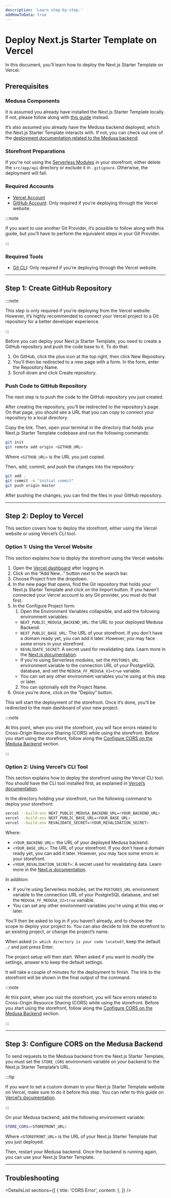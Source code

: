 ```yaml
---
description: 'Learn step-by-step.'
addHowToData: true
---
```



# Deploy Next.js Starter Template on Vercel

In this document, you’ll learn how to deploy the Next.js Starter Template on Vercel.

## Prerequisites

### Medusa Components

It is assumed you already have installed the Next.js Starter Template locally. If not, please follow along with [this guide](../../starters/nextjs-medusa-starter.mdx) instead.

It’s also assumed you already have the Medusa backend deployed, which the Next.js Starter Template interacts with. If not, you can check out one of the [deployment documentation related to the Medusa backend](../server/index.mdx).

### Storefront Preparations

If you're not using the [Serverless Modules](../../starters/nextjs-medusa-starter.mdx#using-serverless-modules) in your storefront, either delete the `src/app/api` directory or exclude it in `.gitignore`. Otherwise, the deployment will fail.

### Required Accounts

- [Vercel Account](https://vercel.com)
- [GitHub Account](https://github.com/): Only required if you’re deploying through the Vercel website.

:::note

If you want to use another Git Provider, it’s possible to follow along with this guide, but you’ll have to perform the equivalent steps in your Git Provider.

:::

### Required Tools

- [Git CLI](../../development/backend/prepare-environment.mdx): Only required if you’re deploying through the Vercel website.

---

## Step 1: Create GitHub Repository

:::note

This step is only required if you’re deploying from the Vercel website. However, it’s highly recommended to connect your Vercel project to a Git repository for a better developer experience.

:::

Before you can deploy your Next.js Starter Template, you need to create a GitHub repository and push the code base to it. To do that:

1. On GitHub, click the plus icon at the top right, then click New Repository.
2. You’ll then be redirected to a new page with a form. In the form, enter the Repository Name.
3. Scroll down and click Create repository.

### Push Code to GitHub Repository

The next step is to push the code to the GitHub repository you just created.

After creating the repository, you’ll be redirected to the repository’s page. On that page, you should see a URL that you can copy to connect your repository to a local directory.

Copy the link. Then, open your terminal in the directory that holds your Next.js Starter Template codebase and run the following commands:

```bash
git init
git remote add origin <GITHUB_URL>
```

Where `<GITHUB_URL>` is the URL you just copied.

Then, add, commit, and push the changes into the repository:

```bash
git add .
git commit -m "initial commit"
git push origin master
```

After pushing the changes, you can find the files in your GitHub repository.

---

## Step 2: Deploy to Vercel

This section covers how to deploy the storefront, either using the Vercel website or using Vercel’s CLI tool.

### Option 1: Using the Vercel Website

This section explains how to deploy the storefront using the Vercel website:

1. Open the [Vercel dashboard](https://vercel.com/dashboard) after logging in.
2. Click on the “Add New…” button next to the search bar.
3. Choose Project from the dropdown.
4. In the new page that opens, find the Git repository that holds your Next.js Starter Template and click on the Import button. If you haven’t connected your Vercel account to any Git provider, you must do that first.
5. In the Configure Project form:
    1. Open the Environment Variables collapsible, and add the following environment variables:
      - `NEXT_PUBLIC_MEDUSA_BACKEND_URL`: the URL to your deployed Medusa Backend.
      - `NEXT_PUBLIC_BASE_URL`: The URL of your storefront. If you don't have a domain ready yet, you can add it later. However, you may face some errors in your storefront.
      - `REVALIDATE_SECRET`: A secret used for revalidating data. Learn more in the [Next.js documentation](https://nextjs.org/docs/app/building-your-application/data-fetching/fetching-caching-and-revalidating#on-demand-revalidation).
      - If you're using Serverless modules, set the `POSTGRES_URL` environment variable to the connection URL of your PostgreSQL database, and set the `MEDUSA_FF_MEDUSA_V2=true` variable.
      - You can set any other environment variables you're using at this step or later.
    2. You can optionally edit the Project Name.
6. Once you’re done, click on the “Deploy” button.

This will start the deployment of the storefront. Once it’s done, you’ll be redirected to the main dashboard of your new project.

:::note

At this point, when you visit the storefront, you will face errors related to Cross-Origin Resource Sharing (CORS) while using the storefront. Before you start using the storefront, follow along the [Configure CORS on the Medusa Backend](#step-3-configure-cors-on-the-medusa-backend) section.

:::

### Option 2: Using Vercel’s CLI Tool

This section explains how to deploy the storefront using the Vercel CLI tool. You should have the CLI tool installed first, as explained in [Vercel’s documentation](https://vercel.com/docs/cli).

In the directory holding your storefront, run the following command to deploy your storefront:

```bash
vercel --build-env NEXT_PUBLIC_MEDUSA_BACKEND_URL=<YOUR_BACKEND_URL>
vercel --build-env NEXT_PUBLIC_BASE_URL=<YOUR_BASE_URL>
vercel --build-env REVALIDATE_SECRET=<YOUR_REVALIDATION_SECRET>
```

Where:

- `<YOUR_BACKEND_URL>`: the URL of your deployed Medusa backend.
- `<YOUR_BASE_URL>`: The URL of your storefront. If you don't have a domain ready yet, you can add it later. However, you may face some errors in your storefront.
- `<YOUR_REVALIDATION_SECRET>`: A secret used for revalidating data. Learn more in the [Next.js documentation](https://nextjs.org/docs/app/building-your-application/data-fetching/fetching-caching-and-revalidating#on-demand-revalidation).

In addition:

- If you're using Serverless modules, set the `POSTGRES_URL` environment variable to the connection URL of your PostgreSQL database, and set the `MEDUSA_FF_MEDUSA_V2=true` variable.
- You can set any other environment variables you're using at this step or later.

You’ll then be asked to log in if you haven’t already, and to choose the scope to deploy your project to. You can also decide to link the storefront to an existing project, or change the project’s name.

When asked `In which directory is your code located?`, keep the default `./` and just press Enter.

The project setup will then start. When asked if you want to modify the settings, answer `N` to keep the default settings.

It will take a couple of minutes for the deployment to finish. The link to the storefront will be shown in the final output of the command.

:::note

At this point, when you visit the storefront, you will face errors related to Cross-Origin Resource Sharing (CORS) while using the storefront. Before you start using the storefront, follow along the [Configure CORS on the Medusa Backend](#step-3-configure-cors-on-the-medusa-backend) section.

:::

---

## Step 3: Configure CORS on the Medusa Backend

To send requests to the Medusa backend from the Next.js Starter Template, you must set the `STORE_CORS` environment variable on your backend to the Next.js Starter Template’s URL.

:::tip

If you want to set a custom domain to your Next.js Starter Template website on Vercel, make sure to do it before this step. You can refer to this guide on [Vercel’s documentation](https://vercel.com/docs/concepts/projects/domains/add-a-domain).

:::

On your Medusa backend, add the following environment variable:

```bash
STORE_CORS=<STOREFRONT_URL>
```

Where `<STOREFRONT_URL>` is the URL of your Next.js Starter Template that you just deployed.

Then, restart your Medusa backend. Once the backend is running again, you can use your Next.js Starter Template.

---

## Troubleshooting

<DetailsList
  sections={[
    {
      title: 'CORS Error',
      content: <CorsErrorSection />
    },
  ]}
/>